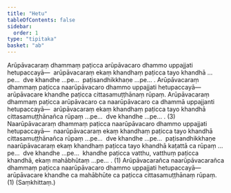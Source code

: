 ```yaml
---
title: "Hetu"
tableOfContents: false
sidebar:
  order: 1
type: "tipitaka"
basket: "ab"
---
```



<DynamicBreadcrumb />

<Division number="265">

<Paragraph number="4650">
Arūpāvacaraṃ dhammaṃ paṭicca arūpāvacaro dhammo uppajjati hetupaccayā—  arūpāvacaraṃ ekaṃ khandhaṃ paṭicca tayo khandhā …pe…  dve khandhe …pe…  paṭisandhikkhaṇe …pe… . Arūpāvacaraṃ dhammaṃ paṭicca naarūpāvacaro dhammo uppajjati hetupaccayā—  arūpāvacare khandhe paṭicca cittasamuṭṭhānaṃ rūpaṃ. Arūpāvacaraṃ dhammaṃ paṭicca arūpāvacaro ca naarūpāvacaro ca dhammā uppajjanti hetupaccayā—  arūpāvacaraṃ ekaṃ khandhaṃ paṭicca tayo khandhā cittasamuṭṭhānañca rūpaṃ …pe…  dve khandhe …pe… . (3)
</Paragraph>

</Division>
<Division number="266">

<Paragraph number="4651">
Naarūpāvacaraṃ dhammaṃ paṭicca naarūpāvacaro dhammo uppajjati hetupaccayā—  naarūpāvacaraṃ ekaṃ khandhaṃ paṭicca tayo khandhā cittasamuṭṭhānañca rūpaṃ …pe…  dve khandhe …pe…  paṭisandhikkhaṇe naarūpāvacaraṃ ekaṃ khandhaṃ paṭicca tayo khandhā kaṭattā ca rūpaṃ …pe…  dve khandhe …pe…  khandhe paṭicca vatthu, vatthuṃ paṭicca khandhā, ekaṃ mahābhūtaṃ …pe… . (1)
</Paragraph>

<Paragraph number="4652">
Arūpāvacarañca naarūpāvacarañca dhammaṃ paṭicca naarūpāvacaro dhammo uppajjati hetupaccayā—  arūpāvacare khandhe ca mahābhūte ca paṭicca cittasamuṭṭhānaṃ rūpaṃ. (1) (Saṃkhittaṃ.)
</Paragraph>
</Division>